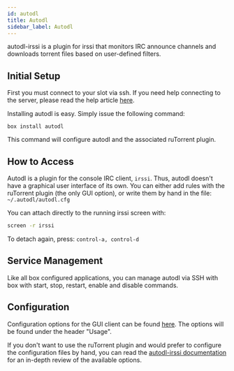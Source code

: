 ```yaml
---
id: autodl
title: Autodl
sidebar_label: Autodl
---
```


autodl-irssi is a plugin for irssi that monitors IRC announce channels and downloads torrent files based on user-defined filters.

## Initial Setup

First you must connect to your slot via ssh. If you need help connecting to the server, please read the help article [here](../getting-started/how-do-i-connect.md).

Installing autodl is easy. Simply issue the following command:

```plaintext main
box install autodl
```

This command will configure autodl and the associated ruTorrent plugin.

## How to Access

Autodl is a plugin for the console IRC client, `irssi`. Thus, autodl doesn't have a graphical user interface of its own. You can either add rules with the ruTorrent plugin (the only GUI option), or write them by hand in the file: `~/.autodl/autodl.cfg`

You can attach directly to the running irssi screen with:

```bash main
screen -r irssi
```
To detach again, press: `control-a, control-d`

## Service Management

Like all box configured applications, you can manage autodl via SSH with box with start, stop, restart, enable and disable commands.


<SystemdTabs service="autodl"/>

## Configuration

Configuration options for the GUI client can be found [here](https://code.google.com/archive/p/rutorrent/wikis/PluginAutodlirssi.wiki#Usage). The options will be found under the header "Usage".

If you don't want to use the ruTorrent plugin and would prefer to configure the configuration files by hand, you can read the [autodl-irssi documentation](https://autodl-community.github.io/autodl-irssi/configuration/overview/) for an in-depth review of the available options.
